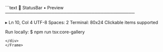 <Frame>
<div style={{background:'#0f131a',border:'1px solid #1f2430',borderRadius:'8px' ,width:'100%',height:'100%',overflow:'hidden',boxShadow:'0 10px 30px rgba(0,0,0,.35)'}}>
```text
🧱 StatusBar • Preview
──────────────────────────────────────────

  ▸ Ln 10, Col 4   UTF-8   Spaces: 2   Terminal: 80x24
    Clickable items supported

Run locally:
  $ npm run tsx:core-gallery
```
</div>
</Frame>


